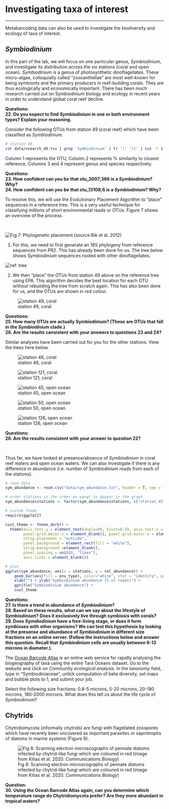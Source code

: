 # Investigating taxa of interest
***

Metabarcoding data can also be used to investigate the biodiversity and ecology of taxa of interest. 

## *Symbiodinium*

In this part of the lab, we will focus on one particular genus, *Symbiodinium*, and investigate its distribution across the six stations (coral and open ocean). *Symbiodinium* is a genus of photosynthetic dinoflagellates. These micro-algae, colloquially called "zooxanthellae" are most well-known for being symbionts and the primary producers in reef-building corals. They are thus ecologically and economically important. There has been much research carried out on Symbiodinium biology and ecology in recent years in order to understand global coral reef decline.    


**Questions:**  
**22. Do you expect to find *Symbiodinium* in one or both environment types? Explain your reasoning.**  

Consider the following OTUs from station 49 (coral reef) which have been classified as *Symbiodinium*.

```bash
# station 49
cat data/vsearch_49.tsv | grep 'Symbiodinium' | tr '|' '\t' | cut -f 1,2,10,11
```

Column 1 represents the OTU, Column 2 represents % similarity to closest reference, Columns 3 and 4 represent genus and species respectively.

**Questions:**  
**23. How confident can you be that otu_3007;366 is a *Symbiodinium*? Why?**  
**24. How confident can you be that otu_13108;6 is a *Symbiodinium*? Why?**  

To resolve this, we will use the Evolutionary Placement Algorithm to "place" sequences in a reference tree. This is a very useful technique for classifying millions of short environmental reads or OTUs. Figure 7 shows an overview of the process.

<br>

![Fig 7: Phylogenetic placement (source:Bik et al. 2012)](images/epa.png)
<br>


1. For this, we need to first generate an 18S phylogeny from reference sequences from PR2. This has already been done for us. The tree below shows *Symbiodinium* sequences rooted with other dinoflagellates.  

![ref: tree](images/ref.png)
<br>

2. We then “place” the OTUs from station 49 above on the reference tree using EPA. This algorithm decides the best location for each OTU without rebuilding the tree from scratch again. This has also been done for us, and the OTUs are shown in red colour.  

![station 49, coral](images/ref-49.png)

**Questions:**  
**25. How many OTUs are actually Symbiodinium? (These are OTUs that fall in the *Symbiodinium* clade.)**  
**26. Are the results consistent with your answers to questions 23 and 24?**  

Similar analyses have been carried out for you for the other stations. View the trees here below.  


![station 46, coral](images/ref-46.png)

![station 121, coral](images/ref-121.png)

![station 45, open ocean](images/ref-45.png)

![station 50, open ocean](images/ref-50.png)

![station 126, open ocean](images/ref-126.png)


**Questions:**  
**26. Are the results consistent with your answer to question 22?**  

<br>

Thus far, we have looked at presence/absence of *Symbiodinium* in coral reef waters and open ocean waters. We can also investigate if there is any difference in abundance (i.e. number of *Symbiodinium* reads from each of the stations). 


```r
# read data
sym_abundance <- read.csv("data/sym_abundance.txt", header = T, sep = "\t")

# order stations in the order we wangt to appear in the graph
sym_abundance$stations <- factor(sym_abundance$stations, c("station_45", "station_46", "station_50", "station_49", "station_121", "station_126"))

# custom theme
require(ggplot2)

cust_theme <- theme_dark() + 
  theme(axis.text.y = element_text(angle=90, hjust=0.5), axis.text.x = element_text(angle=90, vjust=0.5, hjust=1), strip.text.x = element_text(angle=180),
        panel.grid.major.x = element_blank(), panel.grid.minor.x = element_blank(), 
        strip.placement = "outside", 
        panel.background = element_rect(fill = "white"),
        strip.background =element_blank(), 
        panel.spacing = unit(0, "lines"),
        axis.ticks = element_blank())

# plot
ggplot(sym_abundance, aes(x = stations, y = rel_abundance)) + 
    geom_bar(aes(fill = env_type), color="white", stat = "identity", position = "dodge") +
    xlab("") + ylab("Symbiodinium abundance (% of reads)") +
    ggtitle("Symbiodinium abundance") +
    cust_theme
```


**Questions:**  
**27. Is there a trend in abundance of *Symbiodinium*?**  
**28. Based on these results, what can we say about the lifestyle of *Symbiodinium*? Does it exclusively live through symbiosis with corals?**  
**29. Does *Symdiodinium* have a free-living stage, or does it form symbioses with other organisms? We can test this hypothesis by looking at the presense and abundance of *Symbiodinium* in different size fractions on an online server. (Follow the instructions below and answer this question. Recall that *Symbiodinium* cells are usually between 6-13 microns in diameter.).**  


The [Ocean Barcode Atlas](https://oba.mio.osupytheas.fr/ocean-atlas/) is an online web service for rapidly analysing the biogeography of taxa using the entire Tara Oceans dataset. Go to the website and click on *Community ecological analysis*. In the *taxonomy* field, type in "Symbiodiniaceae", untick computation of beta diversity, set maps and bubble plots to 1, and submit your job. 

Select the following size fractions: 0.8-5 microns, 5-20 microns, 20-180 microns, 180-2000 microns. What does this tell us about the life cycle of *Symbiodinium*?


## Chytrids

Chytridiomycota (informally chytrids) are fungi with flagellated zoospores which have recently been uncovered as important parasites or saprotrophs of diatoms in marine systems (Figure 8).

![Fig 8: Scanning electron microscographs of pennate diatoms infected by chytrid-like fungi which are coloured in red (image from Kilias et al. 2020. *Communications Biology*)](images/chytrid.png)

**Question:**  
**30. Using the Ocean Barcode Atlas again, can you determine which temperature range do Chytridiomycota prefer? Are they more abundant in tropical waters?**  





  

